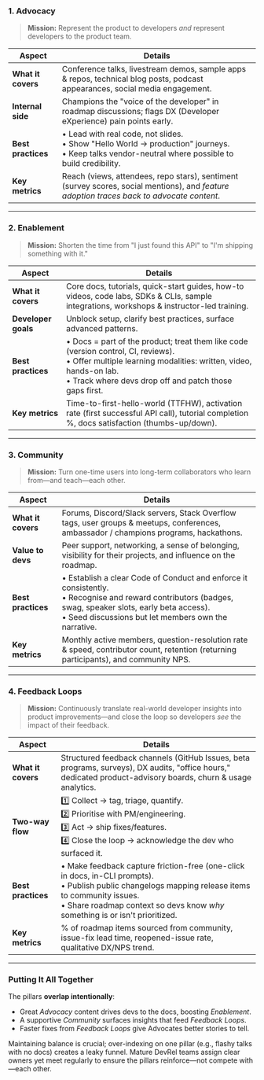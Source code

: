 ### 1. Advocacy

> **Mission:** Represent the product to developers *and* represent developers to the product team.

| Aspect | Details |
| ------ | ------- |
| **What it covers** | Conference talks, livestream demos, sample apps & repos, technical blog posts, podcast appearances, social media engagement. |
| **Internal side** | Champions the "voice of the developer" in roadmap discussions; flags DX (Developer eXperience) pain points early. |
| **Best practices** | • Lead with real code, not slides. <br />• Show "Hello World → production" journeys. <br />• Keep talks vendor-neutral where possible to build credibility. |
| **Key metrics** | Reach (views, attendees, repo stars), sentiment (survey scores, social mentions), and *feature adoption traces back to advocate content*. |

---

### 2. Enablement

> **Mission:** Shorten the time from "I just found this API" to "I'm shipping something with it."

| Aspect | Details |
| ------ | ------- |
| **What it covers** | Core docs, tutorials, quick-start guides, how-to videos, code labs, SDKs & CLIs, sample integrations, workshops & instructor-led training. |
| **Developer goals** | Unblock setup, clarify best practices, surface advanced patterns. |
| **Best practices** | • Docs = part of the product; treat them like code (version control, CI, reviews). <br />• Offer multiple learning modalities: written, video, hands-on lab. <br />• Track where devs drop off and patch those gaps first. |
| **Key metrics** | Time-to-first-hello-world (TTFHW), activation rate (first successful API call), tutorial completion %, docs satisfaction (thumbs-up/down). |

---

### 3. Community

> **Mission:** Turn one-time users into long-term collaborators who learn from—and teach—each other.

| Aspect | Details |
| ------ | ------- |
| **What it covers** | Forums, Discord/Slack servers, Stack Overflow tags, user groups & meetups, conferences, ambassador / champions programs, hackathons. |
| **Value to devs** | Peer support, networking, a sense of belonging, visibility for their projects, and influence on the roadmap. |
| **Best practices** | • Establish a clear Code of Conduct and enforce it consistently. <br />• Recognise and reward contributors (badges, swag, speaker slots, early beta access). <br />• Seed discussions but let members own the narrative. |
| **Key metrics** | Monthly active members, question-resolution rate & speed, contributor count, retention (returning participants), and community NPS. |

---

### 4. Feedback Loops

> **Mission:** Continuously translate real-world developer insights into product improvements—and close the loop so developers *see* the impact of their feedback.

| Aspect | Details |
| ------ | ------- |
| **What it covers** | Structured feedback channels (GitHub Issues, beta programs, surveys), DX audits, "office hours," dedicated product-advisory boards, churn & usage analytics. |
| **Two-way flow** | 1️⃣ Collect → tag, triage, quantify. <br />2️⃣ Prioritise with PM/engineering. <br />3️⃣ Act → ship fixes/features. <br />4️⃣ Close the loop → acknowledge the dev who surfaced it. |
| **Best practices** | • Make feedback capture friction-free (one-click in docs, in-CLI prompts). <br />• Publish public changelogs mapping release items to community issues. <br />• Share roadmap context so devs know *why* something is or isn't prioritized. |
| **Key metrics** | % of roadmap items sourced from community, issue-fix lead time, reopened-issue rate, qualitative DX/NPS trend. |

---

### Putting It All Together

The pillars **overlap intentionally**:

- Great *Advocacy* content drives devs to the docs, boosting *Enablement*.
- A supportive *Community* surfaces insights that feed *Feedback Loops*.
- Faster fixes from *Feedback Loops* give Advocates better stories to tell.

Maintaining balance is crucial; over-indexing on one pillar (e.g., flashy talks with no docs) creates a leaky funnel. Mature DevRel teams assign clear owners yet meet regularly to ensure the pillars reinforce—not compete with—each other.